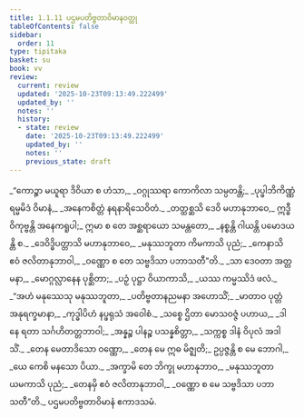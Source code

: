 ```yaml
---
title: 1.1.11 ပဌမပတိဗ္ဗတာဝိမာနဝတ္ထု
tableOfContents: false
sidebar:
  order: 11
type: tipitaka
basket: su
book: vv
review:
  current: review
  updated: '2025-10-23T09:13:49.222499'
  updated_by: ''
  notes: ''
  history:
  - state: review
    date: '2025-10-23T09:13:49.222499'
    updated_by: ''
    notes: ''
    previous_state: draft
---
```



<ReviewStatus review={frontmatter.review} showDetails={true} />

<HypothesisAnnotation frontmatter={frontmatter} />

<DynamicBreadcrumb />

<Division number="93" book="vv" e="ch" v="19" p="12">

<Paragraph number="104" type="verses" book="vv">
_“ကောဉ္စာ မယူရာ ဒိဝိယာ စ ဟံသာ,_  
_ဝဂ္ဂုဿရာ ကောကိလာ သမ္ပတန္တိ;_  
_ပုပ္ဖါဘိကိဏ္ဏံ ရမ္မမိဒံ ဝိမာနံ,_  
_အနေကစိတ္တံ နရနာရိသေဝိတံ._  

</Paragraph>

</Division>
<Division number="94" book="vv" e="ch" v="19" p="13">

<Paragraph number="105" book="vv">
_တတ္ထစ္ဆသိ ဒေဝိ မဟာနုဘာဝေ,_  
ဣဒ္ဓီ ဝိကုဗ္ဗန္တိ အနေကရူပါ;_  
ဣမာ စ တေ အစ္ဆရာယော သမန္တတော,_  
_နစ္စန္တိ ဂါယန္တိ ပမောဒယန္တိ စ._  

</Paragraph>

</Division>
<Division number="95" book="vv" e="ch" v="19" p="13">

<Paragraph number="106" type="verses" book="vv">
_ဒေဝိဒ္ဓိပတ္တာသိ မဟာနုဘာဝေ,_  
_မနုဿဘူတာ ကိမကာသိ ပုညံ;_  
_ကေနာသိ ဧဝံ ဇလိတာနုဘာဝါ,_  
_ဝဏ္ဏော စ တေ သဗ္ဗဒိသာ ပဘာသတီ”တိ._  

</Paragraph>

</Division>
<Division number="96" book="vv" e="ch" v="19" p="13">

<Paragraph number="107" type="verses" book="vv">
_သာ ဒေဝတာ အတ္တမနာ,_  
_မောဂ္ဂလ္လာနေန ပုစ္ဆိတာ;_  
_ပဉှံ ပုဋ္ဌာ ဝိယာကာသိ,_  
_ယဿ ကမ္မဿိဒံ ဖလံ._  

</Paragraph>

</Division>
<Division number="97" book="vv" e="ch" v="19" p="13">

<Paragraph number="108" type="verses" book="vv">
_“အဟံ မနုဿေသု မနုဿဘူတာ,_  
_ပတိဗ္ဗတာနညမနာ အဟောသိံ;_  
_မာတာဝ ပုတ္တံ အနုရက္ခမာနာ,_  
_ကုဒ္ဓါပိဟံ နပ္ဖရုသံ အဝေါစံ._  

</Paragraph>

</Division>
<Division number="98" book="vv" e="ch" v="19" p="13">

<Paragraph number="109" type="verses" book="vv">
_သစ္စေ ဌိတာ မောသဝဇ္ဇံ ပဟာယ,_  
_ဒါနေ ရတာ သင်္ဂဟိတတ္တဘာဝါ;_  
_အန္နဉ္စ ပါနဉ္စ ပသန္နစိတ္တာ,_  
_သက္ကစ္စ ဒါနံ ဝိပုလံ အဒါသိံ._  

</Paragraph>

</Division>
<Division number="99" book="vv" e="ch" v="19" p="13">

<Paragraph number="110" type="verses" book="vv">
_တေန မေတာဒိသော ဝဏ္ဏော,_  
_တေန မေ ဣဓ မိဇ္ဈတိ;_  
ဥပ္ပဇ္ဇန္တိ စ မေ ဘောဂါ,_  
_ယေ ကေစိ မနသော ပိယာ._  

</Paragraph>

</Division>
<Division number="100" book="vv" e="ch" v="19" p="13">

<Paragraph number="111" type="verses" book="vv">
_အက္ခာမိ တေ ဘိက္ခု မဟာနုဘာဝ,_  
_မနုဿဘူတာ ယမကာသိ ပုညံ;_  
_တေနမှိ ဧဝံ ဇလိတာနုဘာဝါ,_  
_ဝဏ္ဏော စ မေ သဗ္ဗဒိသာ ပဘာသတီ”တိ._  


</Paragraph>
</Division>

<Paragraph number="112" type="center" book="vv">
ပဌမပတိဗ္ဗတာဝိမာနံ ဧကာဒသမံ.
</Paragraph>